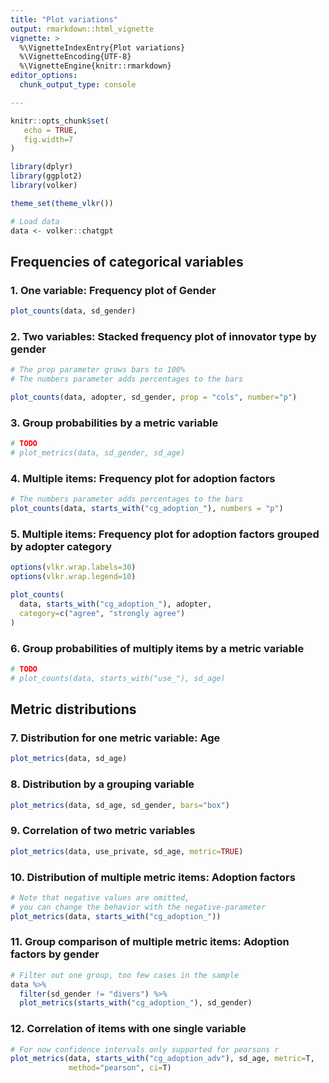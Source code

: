 ```yaml
---
title: "Plot variations"
output: rmarkdown::html_vignette
vignette: >
  %\VignetteIndexEntry{Plot variations}
  %\VignetteEncoding{UTF-8}
  %\VignetteEngine{knitr::rmarkdown}
editor_options: 
  chunk_output_type: console

---
```


```r
knitr::opts_chunk$set(
   echo = TRUE,
   fig.width=7
)

library(dplyr)
library(ggplot2)
library(volker)

theme_set(theme_vlkr())

# Load data
data <- volker::chatgpt

```

## Frequencies of categorical variables

### 1. One variable: Frequency plot of Gender
```r
plot_counts(data, sd_gender)
```

### 2. Two variables: Stacked frequency plot of innovator type by gender
```r
# The prop parameter grows bars to 100%
# The numbers parameter adds percentages to the bars

plot_counts(data, adopter, sd_gender, prop = "cols", number="p")
```

### 3. Group probabilities by a metric variable
```r
# TODO
# plot_metrics(data, sd_gender, sd_age)
```

### 4. Multiple items: Frequency plot for adoption factors
```r
# The numbers parameter adds percentages to the bars
plot_counts(data, starts_with("cg_adoption_"), numbers = "p")
```

### 5. Multiple items: Frequency plot for adoption factors grouped by adopter category
```r

options(vlkr.wrap.labels=30)
options(vlkr.wrap.legend=10)

plot_counts(
  data, starts_with("cg_adoption_"), adopter,
  category=c("agree", "strongly agree")
)

```

### 6. Group probabilities of multiply items by a metric variable
```r
# TODO
# plot_counts(data, starts_with("use_"), sd_age)
```

## Metric distributions

### 7. Distribution for one metric variable: Age
```r
plot_metrics(data, sd_age)
```

### 8. Distribution by a grouping variable
```r
plot_metrics(data, sd_age, sd_gender, bars="box")
```

### 9. Correlation of two metric variables
```r
plot_metrics(data, use_private, sd_age, metric=TRUE)
```

### 10. Distribution of multiple metric items: Adoption factors
```r
# Note that negative values are omitted,
# you can change the behavior with the negative-parameter
plot_metrics(data, starts_with("cg_adoption_"))
```

### 11. Group comparison of multiple metric items: Adoption factors by gender
```r
# Filter out one group, too few cases in the sample
data %>% 
  filter(sd_gender != "divers") %>% 
  plot_metrics(starts_with("cg_adoption_"), sd_gender)
```

### 12. Correlation of items with one single variable

```r
# For now confidence intervals only supported for pearsons r 
plot_metrics(data, starts_with("cg_adoption_adv"), sd_age, metric=T, 
             method="pearson", ci=T)
```
